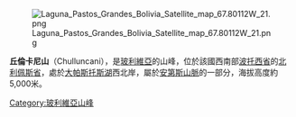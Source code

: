 [[Image:Laguna_Pastos_Grandes_Bolivia_Satellite_map_67.80112W_21.png|right]]

{{Coord|21|33|47|S|67|51|20|W|display=title}}

'''丘倫卡尼山'''（Chulluncani），是[[玻利維亞|玻利維亞]]的山峰，位於該國西南部[[波托西省|波托西省]]的[[北利佩斯省|北利佩斯省]]，處於[[大帕斯托斯湖|大帕斯托斯湖]]西北岸，屬於[[安第斯山脈|安第斯山脈]]的一部分，海拔高度約5,000米。

{{Bolivia-geo-stub}}
[[Category:玻利維亞山峰|Category:玻利維亞山峰]]